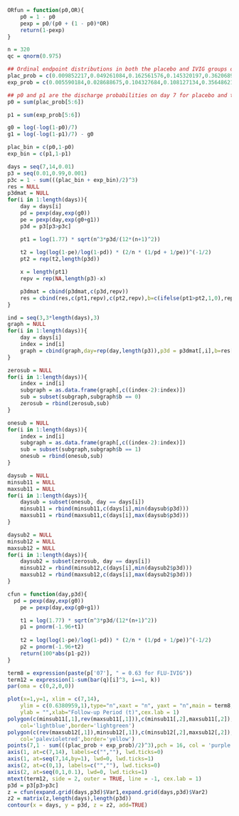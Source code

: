 ```r
ORfun = function(p0,OR){
	p0 = 1 - p0
	pexp = p0/(p0 + (1 - p0)*OR)
	return(1-pexp)
}

n = 320
qc = qnorm(0.975)

## Ordinal endpoint distributions in both the placebo and IVIG groups on day 7
plac_prob = c(0.009852217,0.049261084,0.162561576,0.145320197,0.362068966,0.270935961)
exp_prob = c(0.005590184,0.028688675,0.104327684,0.108127134,0.356486213,0.396780110)

## p0 and p1 are the discharge probabilities on day 7 for placebo and treatment, respectively.
p0 = sum(plac_prob[5:6])

p1 = sum(exp_prob[5:6])

g0 = log(-log(1-p0)/7)
g1 = log(-log(1-p1)/7) - g0

plac_bin = c(p0,1-p0)
exp_bin = c(p1,1-p1)

days = seq(7,14,0.01)
p3 = seq(0.01,0.99,0.001)
p3c = 1 - sum(((plac_bin + exp_bin)/2)^3)
res = NULL
p3dmat = NULL
for(i in 1:length(days)){
	day = days[i]
	pd = pexp(day,exp(g0))
	pe = pexp(day,exp(g0+g1))
	p3d = p3[p3>p3c]

	pt1 = log(1.77) * sqrt(n^3*p3d/(12*(n+1)^2))
	
	t2 = log(log(1-pe)/log(1-pd)) * (2/n * (1/pd + 1/pe))^(-1/2)
	pt2 = rep(t2,length(p3d))

	x = length(pt1)
	repv = rep(NA,length(p3)-x)	

	p3dmat = cbind(p3dmat,c(p3d,repv))
	res = cbind(res,c(pt1,repv),c(pt2,repv),b=c(ifelse(pt1>pt2,1,0),repv))
}

ind = seq(3,3*length(days),3)
graph = NULL
for(i in 1:length(days)){
	day = days[i]
	index = ind[i]
	graph = cbind(graph,day=rep(day,length(p3)),p3d = p3dmat[,i],b=res[,index])
}

zerosub = NULL
for(i in 1:length(days)){
	index = ind[i]
	subgraph = as.data.frame(graph[,c((index-2):index)])
	sub = subset(subgraph,subgraph$b == 0)
	zerosub = rbind(zerosub,sub)
}

onesub = NULL
for(i in 1:length(days)){
	index = ind[i]
	subgraph = as.data.frame(graph[,c((index-2):index)])
	sub = subset(subgraph,subgraph$b == 1)
	onesub = rbind(onesub,sub)
}

daysub = NULL
minsub11 = NULL
maxsub11 = NULL
for(i in 1:length(days)){
	daysub = subset(onesub, day == days[i])
	minsub11 = rbind(minsub11,c(days[i],min(daysub$p3d)))
	maxsub11 = rbind(maxsub11,c(days[i],max(daysub$p3d)))
}

daysub2 = NULL
minsub12 = NULL
maxsub12 = NULL
for(i in 1:length(days)){
	daysub2 = subset(zerosub, day == days[i])
	minsub12 = rbind(minsub12,c(days[i],min(daysub2$p3d)))
	maxsub12 = rbind(maxsub12,c(days[i],max(daysub2$p3d)))
}
```

```r
cfun = function(day,p3d){
  pd = pexp(day,exp(g0))
	pe = pexp(day,exp(g0+g1))

	t1 = log(1.77) * sqrt(n^3*p3d/(12*(n+1)^2))
	p1 = pnorm(-1.96+t1)
	
	t2 = log(log(1-pe)/log(1-pd)) * (2/n * (1/pd + 1/pe))^(-1/2)
	p2 = pnorm(-1.96+t2)
	return(100*abs(p1-p2))
}
```

```r
term8 = expression(paste(p['07'], " = 0.63 for FLU-IVIG"))
term12 = expression(1-sum(bar(q)[i]^3, i==1, k))
par(oma = c(0,2,0,0))

plot(x=1,y=1, xlim = c(7,14),
	ylim = c(0.6380959,1),type="n",xaxt = "n", yaxt = "n",main = term8, cex.main = 1,
	ylab = "",xlab="Follow-up Period (t)",cex.lab = 1)
polygon(c(minsub11[,1],rev(maxsub11[,1])),c(minsub11[,2],maxsub11[,2]),
	col='lightblue',border='lightgreen')
polygon(c(rev(maxsub12[,1]),minsub12[,1]),c(minsub12[,2],maxsub12[,2]),
	col='palevioletred',border='yellow')
points(7,1 - sum(((plac_prob + exp_prob)/2)^3),pch = 16, col = 'purple')
axis(1, at=c(7,14), labels=c("",""), lwd.ticks=0)
axis(1, at=seq(7,14,by=1), lwd=0, lwd.ticks=1)
axis(2, at=c(0,1), labels=c("",""), lwd.ticks=0)
axis(2, at=seq(0,1,0.1), lwd=0, lwd.ticks=1)
mtext(term12, side = 2, outer = TRUE, line = -1, cex.lab = 1)
p3d = p3[p3>p3c]
z = cfun(expand.grid(days,p3d)$Var1,expand.grid(days,p3d)$Var2)
z2 = matrix(z,length(days),length(p3d))
contour(x = days, y = p3d, z = z2, add=TRUE)
```